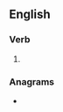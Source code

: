 {{also|méditâtes}}
==English==

===Verb===
{{head|en|verb form}}

# {{en-third-person singular of|meditate}}

===Anagrams===
* {{anagrams|en|a=adeeimstt|admittees|datetimes|estimated}}